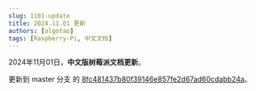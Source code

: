```yaml
---
slug: 1101-update
title: 2024.11.01 更新
authors: [algotao]
tags: [Raspberry-Pi, 中文文档]
---
```


2024年11月01日，**中文版树莓派文档更新**。

更新到 master 分支 的 [8fc481437b80f39146e857fe2d67ad60cdabb24a](https://github.com/raspberrypi/documentation/commit/8fc481437b80f39146e857fe2d67ad60cdabb24a)。
